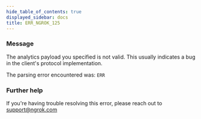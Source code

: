 ```yaml
---
hide_table_of_contents: true
displayed_sidebar: docs
title: ERR_NGROK_125
---
```




### Message

The analytics payload you specified is not valid.
This usually indicates a bug in the client's protocol implementation.

The parsing error encountered was:
`ERR`

<ErrorDetails error="err_ngrok_125" />

### Further help

If you're having trouble resolving this error, please reach out to [support@ngrok.com](mailto:support@ngrok.com?subject=Help%20with%20ERR_NGROK_125)
